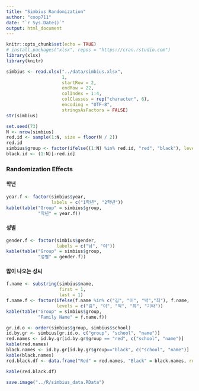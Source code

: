 ```yaml
---
title: "Simbius Randomization"
author: "coop711"
date: "`r Sys.Date()`"
output: html_document
---
```


```r
knitr::opts_chunk$set(echo = TRUE)
# install.packages("xlsx", repos = "https://cran.rstudio.com")
library(xlsx)
library(knitr)
```

<!--### Data Randomization-->

```r
simbius <- read.xlsx("../data/simbius.xlsx", 
                     1, 
                     startRow = 2, 
                     endRow = 22, 
                     colIndex = 1:4, 
                     colClasses = rep("character", 6), 
                     encoding = "UTF-8", 
                     stringsAsFactors = FALSE)
str(simbius)
```

```r
set.seed(73)
N <- nrow(simbius) 
red.id <- sample(1:N, size = floor(N / 2))
red.id
simbius$group <- factor(ifelse((1:N) %in% red.id, "red", "black"), levels = c("red", "black"))
black.id <- (1:N)[-red.id]
```

### Randomization Effects

#### 학년 

```r
year.f <- factor(simbius$year, 
                 labels = c("1학년", "2학년"))
kable(table("Group" = simbius$group, 
            "학년" = year.f))
```

#### 성별

```r
gender.f <- factor(simbius$gender, 
                   labels = c("남", "여"))
kable(table("Group" = simbius$group, 
            "성별" = gender.f))
```

#### 많이 나오는 성씨

```r
f.name <- substring(simbius$name, 
                    first = 1, 
                    last = 1)
f.name.f <- factor(ifelse(f.name %in% c("김", "이", "박","최"), f.name, "기타"), 
                   levels = c("김", "이", "박", "최", "기타"))
kable(table("Group" = simbius$group, 
            "Family Name" = f.name.f))
```

<!--### List of Group Members-->

```r
gr.id.o <- order(simbius$group, simbius$school)
id.by.gr <- simbius[gr.id.o, c("group", "school", "name")]
red.names <- id.by.gr[id.by.gr$group == "red", c("school", "name")]
kable(red.names)
black.names <- id.by.gr[id.by.gr$group=="black", c("school", "name")]
kable(black.names)
red.black.df <- data.frame("Red" = red.names, "Black" = black.names, row.names = NULL)
```

<P style="page-break-before: always">

```r
kable(red.black.df)
```

```r
save.image("../R/simbius_data.RData")
```